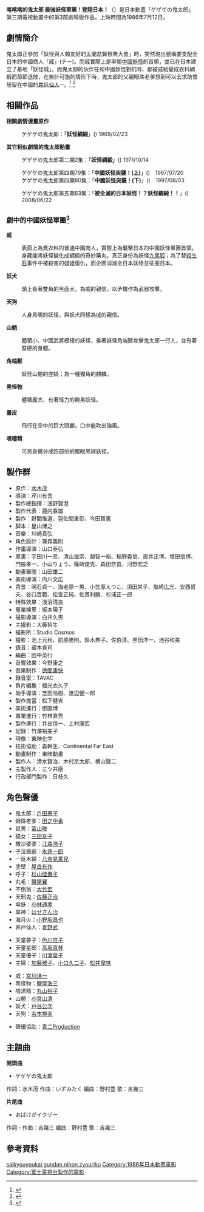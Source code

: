 {{Infobox Film
| name = 喀喀喀的鬼太郎 最強妖怪軍團！登陸日本！
| original_name = {{lang|ja|ゲゲゲの鬼太郎 最強妖怪軍団!日本上陸!!}}
| image = 
| image_size = 
| caption = 
| producer = 
| writer = 
| starring = 
| released = {{flagicon|Japan}} 1986年7月12日
| director =  
| distributor = 
| language = 
| country = 
| runtime = 
| music = 
| cinematography = 
| editing = 
| narrator = 
| awards = 
| budget = 
| gross = 
| preceded_by = 
| followed_by = 
| website = 
| amg_id = 
| imdb_id = 
}}
'''喀喀喀的鬼太郎 最強妖怪軍團！登陸日本！'''（{{lang|ja|ゲゲゲの鬼太郎 最強妖怪軍団!日本上陸!!}}）是日本動畫「ゲゲゲの鬼太郎」
第三期電視動畫中的第3部劇場版作品，上映時間為1986年7月12日。

==劇情簡介==
鬼太郎正參加「妖怪與人類友好的盂蘭盆舞祭典大會」時，突然現出號稱要支配全日本的中國商人「戚」(チー)。而戚實際上是率領[[中國妖怪|中國妖怪]]的首領，並已在日本建立了基地「妖怪城」。而鬼太郎的伙伴在和中國妖怪對抗時、都被戚給變成衣料綢緞而節節退敗，在無計可施的情形下時，鬼太郎的父親眼珠老爹想到可以去求助曾居留在中國的[[井戶仙人|井戶仙人]]‧‧‧。<ref>{{cite book |title=アニメ版 ゲゲゲの鬼太郎 マニアックス |year=2007 |publisher=一迅社 |isbn=4-7580-1070-6 |pages=87頁}}</ref>
<ref>{{cite book |title=アニメゲゲゲの鬼太郎完全読本 |year=2006 |publisher=講談社 |isbn=4-06-213742-9 |pages=45頁 277頁}}</ref>

==相關作品==
'''相關劇情漫畫原作'''
:ゲゲゲの鬼太郎：「'''妖怪綢緞'''」({{lang|ja|妖怪反物}}) 1969/02/23

'''其它相似劇情的鬼太郎動畫'''
:ゲゲゲの鬼太郎第二期2集：「'''妖怪綢緞'''」({{lang|ja|妖怪反物}}) 1971/10/14

:ゲゲゲの鬼太郎第四期79集：「'''中國妖怪突襲！(上)'''」({{lang|ja|中国妖怪襲来!（前編）}})　1997/07/20
:ゲゲゲの鬼太郎第四期80集：「'''中國妖怪突襲！(下)'''」({{lang|ja|中国妖怪襲来!（後編）}})　1997/08/03

:ゲゲゲの鬼太郎第五期63集：「'''被全滅的日本妖怪！？妖怪綢緞！！'''」({{lang|ja|日本妖怪全滅！？妖怪反物！！}}) 2008/06/22

==<small>劇中的中國妖怪軍團<ref>{{cite book |title=アニメゲゲゲの鬼太郎完全読本 |year=2006 |publisher=講談社 |isbn=4-06-213742-9 |pages=115頁 174頁 123頁 99頁 62頁 88頁 68頁 85頁}}</ref></small>==  

'''戚'''{{lang|ja|(チー)}}
:表面上為賣衣料的普通中國商人，實際上為襲擊日本的中國妖怪軍團首領。
:身藏能將妖怪變化成綢緞的奇妙藥丸，真正身份為妖怪[[九尾狐|九尾狐]]；為了替[[殺生石|殺生石]]事件中被殺害的姐姐復仇，而企圖消滅全日本妖怪並征服日本。

'''妖犬'''{{lang|ja|(妖犬)}}
:頭上長著雙角的黑面犬，為戚的親信，以矛槍作為武器攻擊。

'''天狗'''{{lang|ja|(天狗)}}
:人身鳥嘴的妖怪，與妖犬同樣為戚的親信。

'''山魈'''{{lang|ja|(山魈)}}
:體積小、中國武將模樣的妖怪，乘著妖怪角端獸攻擊鬼太郎一行人，並有著堅硬的身體。

'''角端獸'''{{lang|ja|(角端獣)}}
:妖怪山魈的座騎；為一種獨角的麒麟。

'''黑怪物'''{{lang|ja|(黒怪物)}}
:體積龐大、有著怪力的黝黑妖怪。

'''畫皮'''{{lang|ja|(画皮)}}
:飛行在空中的巨大頭顱，口中能吹出強風。

'''噴嚏精'''{{lang|ja|(くしゃみの精)}}
:可將身體分成四部份的獨眼黑球妖怪。

== 製作群 ==
* 原作：[[水木茂|水木茂]] 
* 導演：芹川有吾
* 製作總指揮：浅野賢澄
* 製作代表：鹿内春雄
* 製作：野間惟道、羽佐間重彰、今田智憲
* 脚本：星山博之 
* 音樂：川崎真弘
* 角色設計：兼森義則
* 作畫導演：山口泰弘
* 原畫：宇田川一彦、清山滋崇、越智一裕、稲野義信、直井正博、増田信博、門脇孝一、小山りょう、篠崎俊克、森田奈苗、河野宏之
* 動畫審閱：山田雄二
* 美術導演：内川文広
* 背景：明石貞一、海老原一男、小笠原えつこ、須田栄子、塩崎広光、安西哲夫、谷口百範、松宮正純、佐貫利勝、杉浦正一郎
* 特殊效果：浅沼清良
* 專業検車：坂本陽子
* 撮影導演：白井久男
* 主撮影：大藤哲生　
* 撮影所：Studio Cosmos
* 撮影：池上元秋、前原勝則、鈴木典子、佐伯清、黒田洋一、池谷和美 
* 錄音：蔵本貞司
* 編曲：田中英行
* 音響效果：今野康之
* 音樂制作：[[徳間康快|徳間康快]]
* 録音室：TAVAC
* 負片編集：福光衣久子
* 助手導演：芝田浩樹、渡辺健一郎
* 製作擔當：松下健吉
* 美術進行：御園博
* 專業進行：竹林直秀
* 製作進行：井出信一、上村康宏
* 記録：竹澤裕美子
* 現像：東映化学
* 技術協助：森幹生、Continental Far East
* 動畫制作：東映動畫
* 製作人：清水賢治、木村京太郎、横山賢二
* 主製作人：三ツ井康
* 行政部門製作：日枝久

==角色聲優==
* 鬼太郎：[[戶田惠子|戶田惠子]]
* 眼珠老爹：[[田之中勇|田之中勇]]
* 鼠男：[[富山敬|富山敬]]
* 貓女：[[三田友子|三田友子]]
* 撒沙婆婆：[[江森浩子|江森浩子]]
* 子泣爺爺：[[永井一郎|永井一郎]]
* 一反木綿：[[八奈見乘兒|八奈見乘兒]]
* 塗壁：[[屋良有作|屋良有作]] 
* 呼子：[[杉山佳壽子|杉山佳壽子]] 
* 丸毛：[[鹽屋翼|鹽屋翼]] 
* 不倒翁：[[大竹宏|大竹宏]]
* 天邪鬼：[[佐藤正治|佐藤正治]]
* 傘妖：[[小林通孝|小林通孝]]
* 旱神：[[はせさん治|はせさん治]]
* 海月火：[[小野坂昌也|小野坂昌也]]
* 井戸仙人：[[青野武|青野武]]

* 天童夢子：[[色川京子|色川京子]] 
* 天童星郎：[[高坂真琴|高坂真琴]]
* 天童優子：[[川浪葉子|川浪葉子]]
* 主婦：[[加藤雅子|加藤雅子]]、[[小口久二子|小口久二子]]、[[松井摩味|松井摩味]]

* 戚：[[宮川洋一|宮川洋一]] 
* 黒怪物：[[鹽屋浩三|鹽屋浩三]]
* 噴涕精：[[丸山裕子|丸山裕子]]
* 山魈：[[小宮山清|小宮山清]]
* 妖犬：[[戸谷公次|戸谷公次]]
* 天狗：[[若本規夫|若本規夫]]
 
*聲優協助：[[青二Production|青二Production]]

== 主題曲 ==
'''開頭曲'''
*ゲゲゲの鬼太郎
作詞：水木茂 作曲：いずみたく 編曲：野村豊 歌：吉幾三

'''片尾曲'''
*おばけがイクゾー
作詞・作曲：吉幾三 編曲：野村豊 歌：吉幾三

==參考資料==
<div class="references-small">
<references></references>
</div>

{{鬼太郎}}
{{DEFAULTSORT:Gegege no kitarou saikyouyoukai gundan nihon zyouriku}}
[[Category:鬼太郎劇場版|saikyouyoukai gundan nihon zyouriku]]
[[Category:1986年日本動畫電影|Category:1986年日本動畫電影]]
[[Category:富士電視台製作的電影|Category:富士電視台製作的電影]]